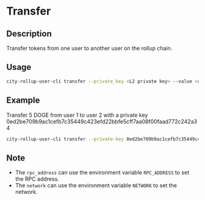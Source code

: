 # Transfer

## Description
Transfer tokens from one user to another user on the rollup chain.

## Usage
```bash
city-rollup-user-cli transfer --private_key <L2 private key> --value <ammount in sats> --from <sender_user_id> --to <receiver_user_id> --nonce <specific to enhanced security>         
```

## Example
Transfer 5 DOGE from user 1 to user 2 with a private key 0ed2be709b9ac1cefb7c35449c423efd22bbfe5cff7aa08f00faad772c242a34
```bash
city-rollup-user-cli transfer --private-key 0ed2be709b9ac1cefb7c35449c423efd22bbfe5cff7aa08f00faad772c242a34 --value 500000000 --from 1 --to 2 --nonce 1         
```

## Note
- The `rpc_address` can use the environment variable `RPC_ADDRESS` to set the RPC address.
- The `network` can use the environment variable `NETWORK` to set the network.